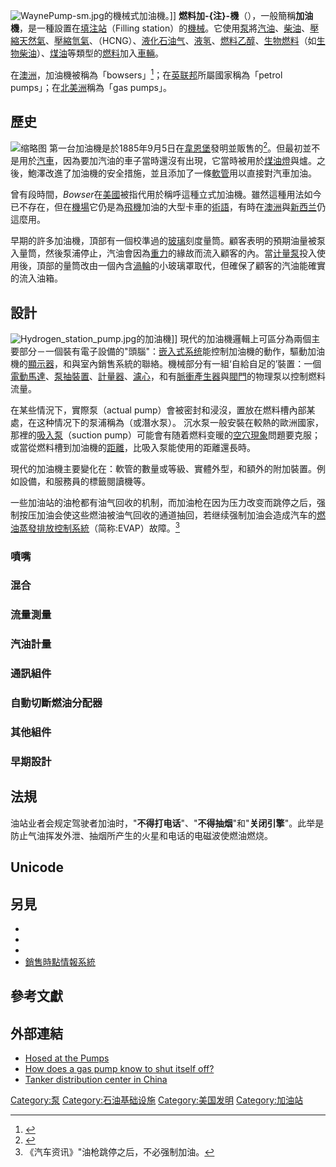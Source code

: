 {{distinguish|空中加油機}}
[[File:WaynePump-sm.jpg|thumb]]的機械式加油機。]]
'''燃料加-{注}-機'''（{{lang-en|Fuel dispenser}}），一般簡稱'''加油機'''，是一種設置在[[加油站|填注站]]（Filling station）的[[機械|機械]]。它使用[[泵|泵]]將[[汽油|汽油]]、[[柴油|柴油]]、[[壓縮天然氣|壓縮天然氣]]、[[壓縮氫氣|壓縮氫氣]]、{{link-en|混氫天然氣|HCNG}}（HCNG）、[[液化石油气|液化石油气]]、[[液氢|液氢]]、[[燃料乙醇|燃料乙醇]]、[[生物燃料|生物燃料]]（如[[生物柴油|生物柴油]]）、[[煤油|煤油]]等類型的[[燃料|燃料]]加入[[車輛|車輛]]。

在[[澳洲|澳洲]]，加油機被稱為「bowsers」<ref>{{cite journal |journal=Ozwords |url=http://andc.anu.edu.au/sites/default/files/ozwords_oct05.pdf |publisher=Australian National Dictionary Centre |date=October 2005 |author=Mark Gwynn |title=When people become words |quote=But one doesn’t have to be an Australian to enter the Australian lexicon — take bowser ‘petrol pump’ (in Australia), which is [[namesake|named after]] a company established by U.S. inventor and entrepreneur [[Sylvanus_Bowser|S.F. Bowser]]. |deadurl=yes |archiveurl=https://web.archive.org/web/20110409200400/http://andc.anu.edu.au/sites/default/files/ozwords_oct05.pdf |archivedate=2011-04-09 |access-date=2014-09-30 }}</ref>；在[[英联邦|英联邦]]所屬國家稱為「petrol pumps」；在[[北美洲|北美洲]]稱為「gas pumps」。

== 歷史 ==
[[File:OldGasPumpContainsLeadTexaco.jpg|缩略图]]
第一台加油機是{{link-en|西爾韋納斯·鮑澤|Sylvanus F. Bowser}}於1885年9月5日在[[韋恩堡|韋恩堡]]發明並販售的<ref>{{cite web |last=Alfred |first=Randy |url=http://www.wired.com/science/discoveries/news/2008/09/dayintech_0905 |title=Sept. 5, 1885: Pay at the Pump |publisher=Wired.com |date=2008-10-01 |accessdate=2011-12-10 |archive-date=2011-12-13 |archive-url=https://web.archive.org/web/20111213022927/http://www.wired.com/science/discoveries/news/2008/09/dayintech_0905 |dead-url=no }}</ref>。但最初並不是用於[[汽車|汽車]]，因為要加汽油的車子當時還沒有出現，它當時被用於[[煤油燈|煤油燈]]與爐。之後，鮑澤改進了加油機的安全措施，並且添加了一條[[軟管|軟管]]用以直接對汽車加油。

曾有段時間，''Bowser''在[[美國|美國]]被指代用於稱呼這種立式加油機。雖然這種用法如今已不存在，但在[[機場|機場]]它仍是為[[飛機|飛機]]加油的大型卡車的[[術語|術語]]，有時在[[澳洲|澳洲]]與[[新西兰|新西兰]]仍這麼用。

早期的許多加油機，頂部有一個校準過的[[玻璃|玻璃]]刻度量筒。顧客表明的預期油量被泵入量筒，然後泵浦停止，汽油會因為[[重力|重力]]的緣故而流入顧客的{{link-en|油箱|Fuel tank}}內。當[[计量泵|计量泵]]投入使用後，頂部的量筒改由一個內含[[渦輪|渦輪]]的小玻璃罩取代，但確保了顧客的汽油能確實的流入油箱。

== 設計 ==
[[File:Hydrogen_station_pump.jpg|thumb]]的加油機]]
現代的加油機邏輯上可區分為兩個主要部分－一個裝有電子設備的"頭腦"：[[嵌入式系统|嵌入式系统]]能控制加油機的動作，驅動加油機的[[顯示器|顯示器]]，和與室內銷售系統的聯絡。機械部分有一組‘自給自足的’裝置：一個[[電動馬達|電動馬達]]、[[泵|泵抽裝置]]、[[計量器|計量器]]、[[濾心|濾心]]，和有[[脈衝產生器|脈衝產生器]]與[[閥門|閥門]]的物理泵以控制燃料流量。

在某些情況下，實際泵（actual pump）會被密封和浸沒，置放在燃料槽內部某處，在这种情况下的泵浦稱為{{link-en|沉水泵|submersible pump}}（或潛水泵）。 沉水泵一般安裝在較熱的歐洲國家，那裡的[[吸入泵|吸入泵]]（suction pump）可能會有随着燃料变暖的[[空穴現象|空穴現象]]問題要克服；或當從燃料槽到加油機的[[距離|距離]]，比吸入泵能使用的距離還長時。

現代的加油機主要變化在：軟管的數量或等級、實體外型，和額外的附加裝置。例如{{link-en|插卡加油機|pay at the pump|自助加油}}設備，和服務員的標籤閱讀機等。

一些加油站的油枪都有油气回收的机制，而加油枪在因为压力改变而跳停之后，强制按压加油会使这些燃油被油气回收的通道抽回，若继续强制加油会造成汽车的[[燃油蒸發排放控制系統|燃油蒸發排放控制系統]]（简称:EVAP）故障。<ref>《汽车资讯》"油枪跳停之后，不必强制加油。</ref>

=== 噴嘴 ===

=== 混合 ===

=== 流量測量 ===

=== 汽油計量 ===

=== 通訊組件 ===

=== 自動切斷燃油分配器 ===

=== 其他組件 ===

=== 早期設計 ===

== 法規 ==
油站业者会规定驾驶者加油时，"'''不得打电话'''"、"'''不得抽烟'''"和"'''关闭引擎'''"。此举是防止气油挥发外泄、抽烟所产生的火星和电话的电磁波使燃油燃烧。

== Unicode ==

== 另見 ==
* {{link-en|快速加油系統|Fast fuel system}}
* {{link-en|串接儲存系統|Cascade storage system}}
* {{link-en|混氫天然氣加氣機|HCNG dispenser}}
* [[銷售時點情報系統|銷售時點情報系統]]

== 參考文獻 ==
{{reflist|colwidth=30em}}

== 外部連結 ==
{{Commons category|Petrol pumps}}
* [http://ottawacitizen.com/gas Hosed at the Pumps]{{Wayback|url=http://ottawacitizen.com/gas |date=20111006001527 }}
* [http://www.straightdope.com/classics/a1_263.html How does a gas pump know to shut itself off?]{{Wayback|url=http://www.straightdope.com/classics/a1_263.html |date=20080513022439 }} 
* [https://web.archive.org/web/20121127063238/http://www.fueldispensersworld.com/ Tanker distribution center in China]

[[Category:泵|Category:泵]]
[[Category:石油基础设施|Category:石油基础设施]]
[[Category:美国发明|Category:美国发明]]
[[Category:加油站|Category:加油站]]